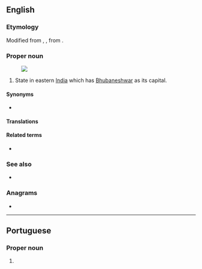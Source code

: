 {{also|orissa}}
==English==
{{wikipedia}}

===Etymology===
Modified from {{etyl|or|en}} {{m|or|ଓର}}, {{m|or|ଉର}}, from {{der|en|pra|-}}.

===Proper noun===
{{en-proper noun}}
[[Image:Orissa in India (disputed hatched).svg|thumb|]]

# State in eastern [[India]] which has [[Bhubaneshwar]] as its capital.

====Synonyms====
* {{l|en|Odisha}}

====Translations====
{{trans-see|Odisha}}

====Related terms====
* {{l|en|Oriya}}

===See also===
* {{list:states of India/en}}

===Anagrams===
* {{anagrams|en|orisas}}

----

==Portuguese==

===Proper noun===
{{pt-proper noun|f}}

# {{place|pt|state|c/India|t1=Odisha}}
